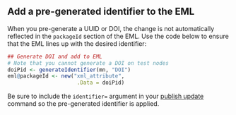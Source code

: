 
## Add a pre-generated identifier to the EML

When you pre-generate a UUID or DOI, the change is not automatically reflected in the `packageId` section of the EML. Use the code below to ensure that the EML lines up with the desired identifier: 
```r
## Generate DOI and add to EML
# Note that you cannot generate a DOI on test nodes
doiPid <- generateIdentifier(mn, "DOI")
eml@packageId <- new("xml_attribute",
                      .Data = doiPid)
```

Be sure to include the `identifier=` argument in your [publish update](#publish-update) command so the pre-generated identifier is applied.
